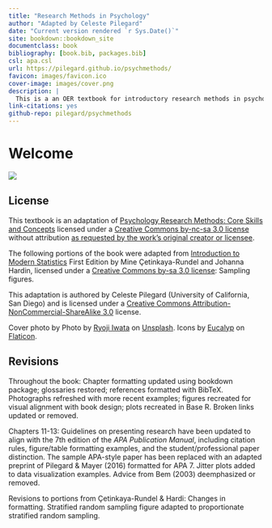 ```yaml
--- 
title: "Research Methods in Psychology"
author: "Adapted by Celeste Pilegard"
date: "Current version rendered `r Sys.Date()`"
site: bookdown::bookdown_site
documentclass: book
bibliography: [book.bib, packages.bib]
csl: apa.csl
url: https://pilegard.github.io/psychmethods/
favicon: images/favicon.ico
cover-image: images/cover.png
description: |
  This is a an OER textbook for introductory research methods in psychology.
link-citations: yes
github-repo: pilegard/psychmethods
---
```


# Welcome {-}

![](images/cover.png)

## License {-}

This textbook is an adaptation of [Psychology Research Methods: Core Skills and Concepts](https://2012books.lardbucket.org/books/psychology-research-methods-core-skills-and-concepts/) licensed under a [Creative Commons by-nc-sa 3.0 license](https://creativecommons.org/licenses/by-nc-sa/3.0/) without attribution [as requested by the work’s original creator or licensee](https://2012books.lardbucket.org/attribution.html).

The following portions of the book were adapted from [Introduction to Modern Statistics](http://openintro.org/book/ims) First Edition by Mine Çetinkaya-Rundel and Johanna Hardin, licensed under a [Creative Commons by-sa 3.0 license](https://creativecommons.org/licenses/by-sa/3.0/): Sampling figures.

This adaptation is authored by Celeste Pilegard (University of California, San Diego) and is licensed under a [Creative Commons Attribution-NonCommercial-ShareAlike 3.0](https://creativecommons.org/licenses/by-nc-sa/3.0/) license.

Cover photo by Photo by [Ryoji Iwata](https://unsplash.com/@ryoji__iwata?utm_source=unsplash&utm_medium=referral&utm_content=creditCopyText) on [Unsplash](https://unsplash.com/@ryoji__iwata?utm_source=unsplash&utm_medium=referral&utm_content=creditCopyText). Icons by [Eucalyp](https://creativemarket.com/eucalyp) on [Flaticon](https://www.flaticon.com/).

## Revisions  {-}

Throughout the book: Chapter formatting updated using bookdown package; glossaries restored; references formatted with BibTeX. Photographs refreshed with more recent examples; figures recreated for visual alignment with book design; plots recreated in Base R. Broken links updated or removed. 

Chapters 11-13: Guidelines on presenting research have been updated to align with the 7th edition of the *APA Publication Manual*, including citation rules, figure/table formatting examples, and the student/professional paper distinction. The sample APA-style paper has been replaced with an adapted preprint of Pilegard & Mayer (2016) formatted for APA 7. Jitter plots added to data visualization examples. Advice from Bem (2003) deemphasized or removed.

Revisions to portions from Çetinkaya-Rundel & Hardi: Changes in formatting. Stratified random sampling figure adapted to proportionate stratified random sampling.